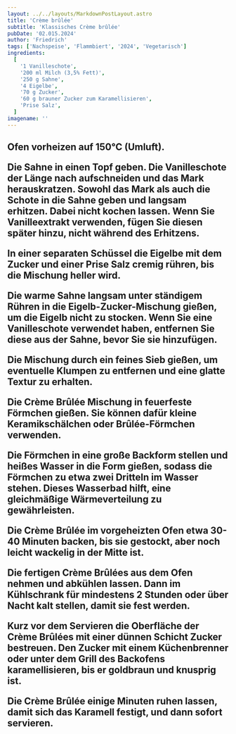 ```yaml
---
layout: ../../layouts/MarkdownPostLayout.astro
title: 'Crème brûlée'
subtitle: 'Klassisches Crème brûlée'
pubDate: '02.015.2024'
author: 'Friedrich'
tags: ['Nachspeise', 'Flammbiert', '2024', 'Vegetarisch']
ingredients:
  [
    '1 Vanilleschote',
    '200 ml Milch (3,5% Fett)',
    '250 g Sahne',
    '4 Eigelbe',
    '70 g Zucker',
    '60 g brauner Zucker zum Karamellisieren',
    'Prise Salz',
  ]
imagename: ''
---
```



<H2 text="Zubereitung" />

Ofen vorheizen auf 150°C (Umluft).

Die Sahne in einen Topf geben. Die Vanilleschote der Länge nach aufschneiden und das Mark herauskratzen. Sowohl das Mark als auch die Schote in die Sahne geben und langsam erhitzen. Dabei nicht kochen lassen. Wenn Sie Vanilleextrakt verwenden, fügen Sie diesen später hinzu, nicht während des Erhitzens.

In einer separaten Schüssel die Eigelbe mit dem Zucker und einer Prise Salz cremig rühren, bis die Mischung heller wird.

Die warme Sahne langsam unter ständigem Rühren in die Eigelb-Zucker-Mischung gießen, um die Eigelb nicht zu stocken. Wenn Sie eine Vanilleschote verwendet haben, entfernen Sie diese aus der Sahne, bevor Sie sie hinzufügen.

Die Mischung durch ein feines Sieb gießen, um eventuelle Klumpen zu entfernen und eine glatte Textur zu erhalten.

Die Crème Brûlée Mischung in feuerfeste Förmchen gießen. Sie können dafür kleine Keramikschälchen oder Brûlée-Förmchen verwenden.

Die Förmchen in eine große Backform stellen und heißes Wasser in die Form gießen, sodass die Förmchen zu etwa zwei Dritteln im Wasser stehen. Dieses Wasserbad hilft, eine gleichmäßige Wärmeverteilung zu gewährleisten.

Die Crème Brûlée im vorgeheizten Ofen etwa 30-40 Minuten backen, bis sie gestockt, aber noch leicht wackelig in der Mitte ist.

Die fertigen Crème Brûlées aus dem Ofen nehmen und abkühlen lassen. Dann im Kühlschrank für mindestens 2 Stunden oder über Nacht kalt stellen, damit sie fest werden.

Kurz vor dem Servieren die Oberfläche der Crème Brûlées mit einer dünnen Schicht Zucker bestreuen. Den Zucker mit einem Küchenbrenner oder unter dem Grill des Backofens karamellisieren, bis er goldbraun und knusprig ist.

Die Crème Brûlée einige Minuten ruhen lassen, damit sich das Karamell festigt, und dann sofort servieren.
